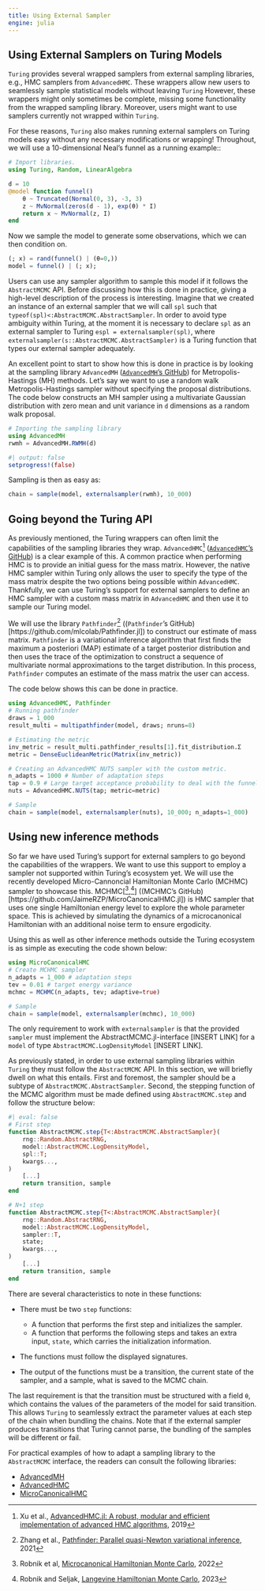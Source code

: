 ---
title: Using External Sampler
engine: julia
---

## Using External Samplers on Turing Models

`Turing` provides several wrapped samplers from external sampling libraries, e.g., HMC samplers from `AdvancedHMC`.
These wrappers allow new users to seamlessly sample statistical models without leaving `Turing`
However, these wrappers might only sometimes be complete, missing some functionality from the wrapped sampling library.
Moreover, users might want to use samplers currently not wrapped within `Turing`.

For these reasons, `Turing` also makes running external samplers on Turing models easy without any necessary modifications or wrapping!
Throughout, we will use a 10-dimensional Neal's funnel as a running example::

```{julia}
# Import libraries.
using Turing, Random, LinearAlgebra

d = 10
@model function funnel()
    θ ~ Truncated(Normal(0, 3), -3, 3)
    z ~ MvNormal(zeros(d - 1), exp(θ) * I)
    return x ~ MvNormal(z, I)
end
```

Now we sample the model to generate some observations, which we can then condition on.

```{julia}
(; x) = rand(funnel() | (θ=0,))
model = funnel() | (; x);
```

Users can use any sampler algorithm to sample this model if it follows the `AbstractMCMC` API.
Before discussing how this is done in practice, giving a high-level description of the process is interesting.
Imagine that we created an instance of an external sampler that we will call `spl` such that `typeof(spl)<:AbstractMCMC.AbstractSampler`.
In order to avoid type ambiguity within Turing, at the moment it is necessary to declare `spl` as an external sampler to Turing `espl = externalsampler(spl)`, where `externalsampler(s::AbstractMCMC.AbstractSampler)` is a Turing function that types our external sampler adequately.

An excellent point to start to show how this is done in practice is by looking at the sampling library `AdvancedMH` ([`AdvancedMH`'s GitHub](https://github.com/TuringLang/AdvancedMH.jl)) for Metropolis-Hastings (MH) methods.
Let's say we want to use a random walk Metropolis-Hastings sampler without specifying the proposal distributions.
The code below constructs an MH sampler using a multivariate Gaussian distribution with zero mean and unit variance in `d` dimensions as a random walk proposal.

```{julia}
# Importing the sampling library
using AdvancedMH
rwmh = AdvancedMH.RWMH(d)
```

```{julia}
#| output: false
setprogress!(false)
```

Sampling is then as easy as:


```{julia}
chain = sample(model, externalsampler(rwmh), 10_000)
```

## Going beyond the Turing API

As previously mentioned, the Turing wrappers can often limit the capabilities of the sampling libraries they wrap.
`AdvancedHMC`[^1] ([`AdvancedHMC`'s GitHub](https://github.com/TuringLang/AdvancedHMC.jl)) is a clear example of this. A common practice when performing HMC is to provide an initial guess for the mass matrix.
However, the native HMC sampler within Turing only allows the user to specify the type of the mass matrix despite the two options being possible within `AdvancedHMC`.
Thankfully, we can use Turing's support for external samplers to define an HMC sampler with a custom mass matrix in `AdvancedHMC` and then use it to sample our Turing model.

We will use the library `Pathfinder`[^2] ((`Pathfinder`'s GitHub)[https://github.com/mlcolab/Pathfinder.jl]) to construct our estimate of mass matrix.
`Pathfinder` is a variational inference algorithm that first finds the maximum a posteriori (MAP) estimate of a target posterior distribution and then uses the trace of the optimization to construct a sequence of multivariate normal approximations to the target distribution.
In this process, `Pathfinder` computes an estimate of the mass matrix the user can access.

The code below shows this can be done in practice.

```{julia}
using AdvancedHMC, Pathfinder
# Running pathfinder
draws = 1_000
result_multi = multipathfinder(model, draws; nruns=8)

# Estimating the metric
inv_metric = result_multi.pathfinder_results[1].fit_distribution.Σ
metric = DenseEuclideanMetric(Matrix(inv_metric))

# Creating an AdvancedHMC NUTS sampler with the custom metric.
n_adapts = 1000 # Number of adaptation steps
tap = 0.9 # Large target acceptance probability to deal with the funnel structure of the posterior
nuts = AdvancedHMC.NUTS(tap; metric=metric)

# Sample
chain = sample(model, externalsampler(nuts), 10_000; n_adapts=1_000)
```

## Using new inference methods

So far we have used Turing's support for external samplers to go beyond the capabilities of the wrappers.
We want to use this support to employ a sampler not supported within Turing's ecosystem yet.
We will use the recently developed Micro-Cannoncial Hamiltonian Monte Carlo (MCHMC) sampler to showcase this.
MCHMC[[^3],[^4]] ((MCHMC's GitHub)[https://github.com/JaimeRZP/MicroCanonicalHMC.jl]) is HMC sampler that uses one single Hamiltonian energy level to explore the whole parameter space.
This is achieved by simulating the dynamics of a microcanonical Hamiltonian with an additional noise term to ensure ergodicity.

Using this as well as other inference methods outside the Turing ecosystem is as simple as executing the code shown below:

```{julia}
using MicroCanonicalHMC
# Create MCHMC sampler
n_adapts = 1_000 # adaptation steps
tev = 0.01 # target energy variance
mchmc = MCHMC(n_adapts, tev; adaptive=true)

# Sample
chain = sample(model, externalsampler(mchmc), 10_000)
```

The only requirement to work with `externalsampler` is that the provided `sampler` must implement the AbstractMCMC.jl-interface [INSERT LINK] for a `model` of type `AbstractMCMC.LogDensityModel` [INSERT LINK].

As previously stated, in order to use external sampling libraries within `Turing` they must follow the `AbstractMCMC` API.
In this section, we will briefly dwell on what this entails.
First and foremost, the sampler should be a subtype of `AbstractMCMC.AbstractSampler`.
Second, the stepping function of the MCMC algorithm must be made defined using `AbstractMCMC.step` and follow the structure below:

```{julia}
#| eval: false
# First step
function AbstractMCMC.step{T<:AbstractMCMC.AbstractSampler}(
    rng::Random.AbstractRNG,
    model::AbstractMCMC.LogDensityModel,
    spl::T;
    kwargs...,
)
    [...]
    return transition, sample
end

# N+1 step
function AbstractMCMC.step{T<:AbstractMCMC.AbstractSampler}(
    rng::Random.AbstractRNG,
    model::AbstractMCMC.LogDensityModel,
    sampler::T,
    state;
    kwargs...,
) 
    [...]
    return transition, sample
end
```

There are several characteristics to note in these functions:

  - There must be two `step` functions:
    
      + A function that performs the first step and initializes the sampler.
      + A function that performs the following steps and takes an extra input, `state`, which carries the initialization information.

  - The functions must follow the displayed signatures.
  - The output of the functions must be a transition, the current state of the sampler, and a sample, what is saved to the MCMC chain.

The last requirement is that the transition must be structured with a field `θ`, which contains the values of the parameters of the model for said transition.
This allows `Turing` to seamlessly extract the parameter values at each step of the chain when bundling the chains.
Note that if the external sampler produces transitions that Turing cannot parse, the bundling of the samples will be different or fail.

For practical examples of how to adapt a sampling library to the `AbstractMCMC` interface, the readers can consult the following libraries:

  - [AdvancedMH](https://github.com/TuringLang/AdvancedMH.jl/blob/458a602ac32a8514a117d4c671396a9ba8acbdab/src/mh-core.jl#L73-L115)
  - [AdvancedHMC](https://github.com/TuringLang/AdvancedHMC.jl/blob/762e55f894d142495a41a6eba0eed9201da0a600/src/abstractmcmc.jl#L102-L170)
  - [MicroCanonicalHMC](https://github.com/JaimeRZP/MicroCanonicalHMC.jl/blob/master/src/abstractmcmc.jl)


[^1]: Xu et al., [AdvancedHMC.jl: A robust, modular and efficient implementation of advanced HMC algorithms](http://proceedings.mlr.press/v118/xu20a/xu20a.pdf), 2019
[^2]: Zhang et al., [Pathfinder: Parallel quasi-Newton variational inference](https://arxiv.org/abs/2108.03782), 2021
[^3]: Robnik et al, [Microcanonical Hamiltonian Monte Carlo](https://arxiv.org/abs/2212.08549), 2022
[^4]: Robnik and Seljak, [Langevine Hamiltonian Monte Carlo](https://arxiv.org/abs/2303.18221), 2023